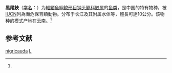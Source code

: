 {{Speciesbox
| name = 黑尾䱀
| status = EN
| status_system = IUCN3.1
| image = 
| genus = Liobagrus
| species = nigricauda
| authority = (Regan, 1904)<ref name='id6624'>{{cite web| url =http://www.bioinfo.cn/db05/BjdwSpecies.php?action=view&id=6624| title =黑尾䱀| work =《中国动物物种编目数据库》| publisher =中国科学院微生物研究所| author =中国科学院动物研究所| accessdate =2009-04-11| deadurl =yes| archiveurl =https://web.archive.org/web/20131203122335/http://www.bioinfo.cn/db05/BjdwSpecies.php?action=view| archivedate =2013-12-03}}</ref>
}}

'''黑尾䱀'''（[[学名|学名]]：{{lang|la|''Liobagrus nigricauda''}}）为[[輻鰭魚綱|輻鰭魚綱]][[鯰形目|鯰形目]][[钝头鮠科|钝头鮠科]][[䱀属|䱀属]]的[[鱼类|鱼类]]，是中国的特有物种，被[[IUCN|IUCN]]列為瀕危保育類動物。分布于长江及其附属水体等，體長可達10公分。该物种的模式产地在云南。<ref name='id6624'/>

== 参考文献 ==
{{reflist}}

{{Wikispecies|Liobagrus nigricauda}}
{{Taxonbar|from=Q303496}}

[[Category:䱀属|nigricauda]]
[[Category:1904年描述的魚類|L]]


{{鯰形目小作品}}